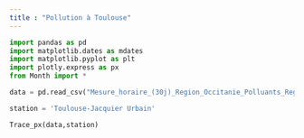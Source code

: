 ```yaml
---
title : "Pollution à Toulouse"
---
```


```python
import pandas as pd
import matplotlib.dates as mdates
import matplotlib.pyplot as plt
import plotly.express as px
from Month import *

data = pd.read_csv("Mesure_horaire_(30j)_Region_Occitanie_Polluants_Reglementaires.csv")

station = 'Toulouse-Jacquier Urbain'

Trace_px(data,station)

```
